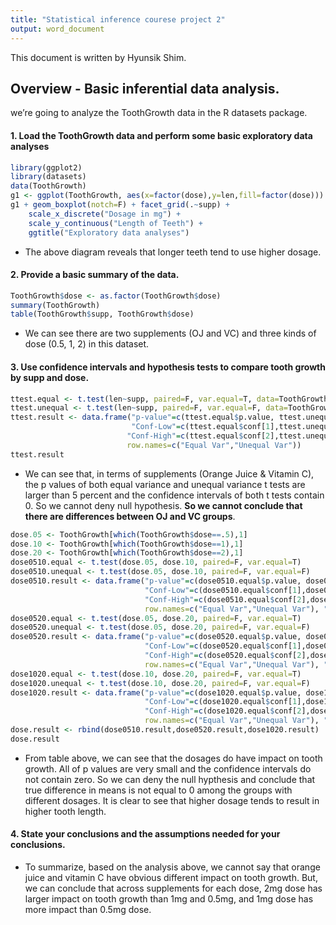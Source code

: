 ```yaml
---
title: "Statistical inference courese project 2"
output: word_document
---
```


This document is written by Hyunsik Shim.

## Overview - Basic inferential data analysis.

we're going to analyze the ToothGrowth data in the R datasets package. 

#### 1. Load the ToothGrowth data and perform some basic exploratory data analyses 

```r
library(ggplot2)
library(datasets)
data(ToothGrowth)
g1 <- ggplot(ToothGrowth, aes(x=factor(dose),y=len,fill=factor(dose)))
g1 + geom_boxplot(notch=F) + facet_grid(.~supp) + 
    scale_x_discrete("Dosage in mg") + 
    scale_y_continuous("Length of Teeth") + 
    ggtitle("Exploratory data analyses")
```

- The above diagram reveals that longer teeth tend to use higher dosage.

#### 2. Provide a basic summary of the data.
```r
ToothGrowth$dose <- as.factor(ToothGrowth$dose)
summary(ToothGrowth)
table(ToothGrowth$supp, ToothGrowth$dose)
```
- We can see there are two supplements (OJ and VC) and three kinds of dose (0.5, 1, 2) in this dataset.

#### 3. Use confidence intervals and hypothesis tests to compare tooth growth by supp and dose.
```r
ttest.equal <- t.test(len~supp, paired=F, var.equal=T, data=ToothGrowth)
ttest.unequal <- t.test(len~supp, paired=F, var.equal=F, data=ToothGrowth)
ttest.result <- data.frame("p-value"=c(ttest.equal$p.value, ttest.unequal$p.value),
                           "Conf-Low"=c(ttest.equal$conf[1],ttest.unequal$conf[1]),
                          "Conf-High"=c(ttest.equal$conf[2],ttest.unequal$conf[2]), 
                          row.names=c("Equal Var","Unequal Var"))
ttest.result
```

- We can see that, in terms of supplements (Orange Juice & Vitamin C), the p values of both equal variance and unequal variance t tests are larger than 5 percent and the confidence intervals of both t tests contain 0. So we cannot deny null hypothesis. **So we cannot conclude that there are differences between OJ and VC groups**.

```r
dose.05 <- ToothGrowth[which(ToothGrowth$dose==.5),1]
dose.10 <- ToothGrowth[which(ToothGrowth$dose==1),1]
dose.20 <- ToothGrowth[which(ToothGrowth$dose==2),1]
dose0510.equal <- t.test(dose.05, dose.10, paired=F, var.equal=T)
dose0510.unequal <- t.test(dose.05, dose.10, paired=F, var.equal=F)
dose0510.result <- data.frame("p-value"=c(dose0510.equal$p.value, dose0510.unequal$p.value),
                              "Conf-Low"=c(dose0510.equal$conf[1],dose0510.unequal$conf[1]),
                              "Conf-High"=c(dose0510.equal$conf[2],dose0510.unequal$conf[2]), 
                              row.names=c("Equal Var","Unequal Var"), "Dose"="0.5 to 1")
dose0520.equal <- t.test(dose.05, dose.20, paired=F, var.equal=T)
dose0520.unequal <- t.test(dose.05, dose.20, paired=F, var.equal=F)
dose0520.result <- data.frame("p-value"=c(dose0520.equal$p.value, dose0520.unequal$p.value),
                              "Conf-Low"=c(dose0520.equal$conf[1],dose0520.unequal$conf[1]),
                              "Conf-High"=c(dose0520.equal$conf[2],dose0520.unequal$conf[2]), 
                              row.names=c("Equal Var","Unequal Var"), "Dose"="0.5 to 2")
dose1020.equal <- t.test(dose.10, dose.20, paired=F, var.equal=T)
dose1020.unequal <- t.test(dose.10, dose.20, paired=F, var.equal=F)
dose1020.result <- data.frame("p-value"=c(dose1020.equal$p.value, dose1020.unequal$p.value),
                              "Conf-Low"=c(dose1020.equal$conf[1],dose1020.unequal$conf[1]),
                              "Conf-High"=c(dose1020.equal$conf[2],dose1020.unequal$conf[2]), 
                              row.names=c("Equal Var","Unequal Var"), "Dose"="1 to 2")
dose.result <- rbind(dose0510.result,dose0520.result,dose1020.result)
dose.result

```
- From table above, we can see that the dosages do have impact on tooth growth. All of p values are very small and the confidence intervals do not contain zero. So we can deny the null hypthesis and conclude that true difference in means is not equal to 0 among the groups with different dosages. It is clear to see that higher dosage tends to result in higher tooth length.

#### 4. State your conclusions and the assumptions needed for your conclusions.

- To summarize, based on the analysis above,  we cannot say that orange juice and vitamin C have obvious different impact on tooth growth. But, we can conclude that across supplements for each dose, 2mg dose has larger impact on tooth growth than 1mg and 0.5mg, and 1mg dose has more impact than 0.5mg dose. 

